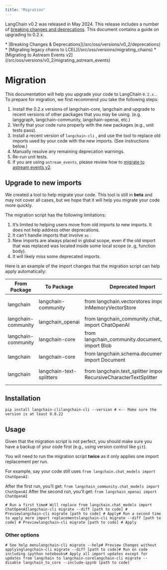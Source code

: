 ```yaml
---
title: "Migration"
---
```


LangChain v0.2 was released in May 2024. This release includes a number of [breaking changes and deprecations](/src/oss/versions/v0_2/deprecations). This document contains a guide on upgrading to 0.2.x.

<Note>
  * [Breaking Changes & Deprecations](/src/oss/versions/v0_2/deprecations)
  * [Migrating legacy chains to LCEL](/src/oss/versions/migrating_chains)
  * [Migrating to Astream Events v2](/src/oss/versions/v0_2/migrating_astream_events)
</Note>

# Migration

This documentation will help you upgrade your code to LangChain `0.2.x.`. To prepare for migration, we first recommend you take the following steps:

1. Install the 0.2.x versions of langchain-core, langchain and upgrade to recent versions of other packages that you may be using. (e.g. langgraph, langchain-community, langchain-openai, etc.)
2. Verify that your code runs properly with the new packages (e.g., unit tests pass).
3. Install a recent version of `langchain-cli` , and use the tool to replace old imports used by your code with the new imports. (See instructions below.)
4. Manually resolve any remaining deprecation warnings.
5. Re-run unit tests.
6. If you are using `astream_events`, please review how to [migrate to astream events v2](/src/oss/versions/v0_2/migrating_astream_events).

## Upgrade to new imports

We created a tool to help migrate your code. This tool is still in **beta** and may not cover all cases, but we hope that it will help you migrate your code more quickly.

The migration script has the following limitations:

1. It’s limited to helping users move from old imports to new imports. It does not help address other deprecations.
2. It can’t handle imports that involve `as` .
3. New imports are always placed in global scope, even if the old import that was replaced was located inside some local scope (e..g, function body).
4. It will likely miss some deprecated imports.

Here is an example of the import changes that the migration script can help apply automatically:

| From Package        | To Package               | Deprecated Import                                                   | New Import                                                            |
| ------------------- | ------------------------ | ------------------------------------------------------------------- | --------------------------------------------------------------------- |
| langchain           | langchain-community      | from langchain.vectorstores import InMemoryVectorStore              | from langchain\_community.vectorstores import InMemoryVectorStore     |
| langchain-community | langchain\_openai        | from langchain\_community.chat\_models import ChatOpenAI            | from langchain\_openai import ChatOpenAI                              |
| langchain-community | langchain-core           | from langchain\_community.document\_loaders import Blob             | from langchain\_core.document\_loaders import Blob                    |
| langchain           | langchain-core           | from langchain.schema.document import Document                      | from langchain\_core.documents import Document                        |
| langchain           | langchain-text-splitters | from langchain.text\_splitter import RecursiveCharacterTextSplitter | from langchain\_text\_splitters import RecursiveCharacterTextSplitter |

## Installation

```
pip install langchain-clilangchain-cli --version # <-- Make sure the version is at least 0.0.22
```

## Usage

Given that the migration script is not perfect, you should make sure you have a backup of your code first (e.g., using version control like `git`).

You will need to run the migration script **twice** as it only applies one import replacement per run.

For example, say your code still uses `from langchain.chat_models import ChatOpenAI`:

After the first run, you’ll get: `from langchain_community.chat_models import ChatOpenAI` After the second run, you’ll get: `from langchain_openai import ChatOpenAI`

```
# Run a first time# Will replace from langchain.chat_models import ChatOpenAIlangchain-cli migrate --diff [path to code] # Previewlangchain-cli migrate [path to code] # Apply# Run a second time to apply more import replacementslangchain-cli migrate --diff [path to code] # Previewlangchain-cli migrate [path to code] # Apply
```

### Other options

```
# See help menulangchain-cli migrate --help# Preview Changes without applyinglangchain-cli migrate --diff [path to code]# Run on code including ipython notebooks# Apply all import updates except for updates from langchain to langchain-corelangchain-cli migrate --disable langchain_to_core --include-ipynb [path to code]
```
